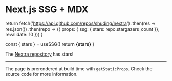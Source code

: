 # Next.js SSG + MDX


  return fetch('https://api.github.com/repos/shuding/nextra')
    .then(res => res.json())
    .then(repo => ({
      props: { ssg: {
        stars: repo.stargazers_count
      }},
      revalidate: 10
    }))
}

  const { stars } = useSSG()
  return <strong>{stars}</strong>
}

The [Nextra repository](https://github.com/shuding/nextra) has <StarsRenderer/> stars!

---

The page is prerendered at build time with `getStaticProps`. Check the source code for more information.
